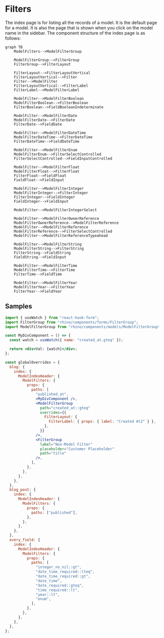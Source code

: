 # Filters

The index page is for listing all the records of a model. It is the default page for a model. It is also the page that is shown when you click on the model name in the sidebar. The component structure of the index page is as follows:

```mermaid
graph TB
    ModelFilters-->ModelFilterGroup

    ModelFilterGroup-->FilterGroup
    FilterGroup-->FilterLayout

    FilterLayout-->FilterLayoutVertical
    FilterLayoutVertical-->Filter
    Filter-->ModelFilter
    FilterLayoutVertical-->FilterLabel
    FilterLabel-->ModelFilterLabel

    ModelFilter-->ModelFilterBoolean
    ModelFilterBoolean-->FilterBoolean
    FilterBoolean-->FieldBooleanIndeterminate

    ModelFilter-->ModelFilterDate
    ModelFilterDate-->FilterDate
    FilterDate-->FieldDate

    ModelFilter-->ModelFilterDateTime
    ModelFilterDateTime-->FilterDateTime
    FilterDateTime-->FieldDateTime

    ModelFilter-->ModelFilterEnum
    ModelFilterEnum-->FilterSelectControlled
    FilterSelectControlled-->FieldInputControlled

    ModelFilter-->ModelFilterFloat
    ModelFilterFloat-->FilterFloat
    FilterFloat-->FieldFloat
    FieldFloat-->FieldInput

    ModelFilter-->ModelFilterInteger
    ModelFilterInteger-->FilterInteger
    FilterInteger-->FieldInteger
    FieldInteger-->FieldInput

    ModelFilter-->ModelFilterIntegerSelect

    ModelFilter-->ModelFilterOwnerReference
    ModelFilterOwnerReference-->ModelFilterReference
    ModelFilter-->ModelFilterReference
    ModelFilterReference-->FilterSelectControlled
    ModelFilter-->ModelFilterReferenceTypeahead

    ModelFilter-->ModelFilterString
    ModelFilterString-->FilterString
    FilterString-->FieldString
    FieldString-->FieldInput

    ModelFilter-->ModelFilterTime
    ModelFilterTime-->FilterTime
    FilterTime-->FieldTime

    ModelFilter-->ModelFilterYear
    ModelFilterYear-->FilterYear
    FilterYear-->FieldYear
```

## Samples

```jsx
import { useWatch } from "react-hook-form";
import FilterGroup from "rhino/components/forms/FilterGroup";
import ModelFilterGroup from "rhino/components/models/ModelFilterGroup";

const MyDivComponent = () => {
  const watch = useWatch({ name: "created_at.gteq" });

  return <div>Val: {watch}</div>;
};

const globalOverrides = {
  blog: {
    index: {
      ModelIndexHeader: {
        ModelFilters: {
          props: {
            paths: [
              "published_at",
              <MyDivComponent />,
              <ModelFilterGroup
                path="created_at::gteq"
                overrides={{
                  FilterLayout: {
                    FilterLabel: { props: { label: "Created At2" } },
                  },
                }}
              />,
              <FilterGroup
                label="Non-Model Filter"
                placeholder="Customer Placeholder"
                path="title"
              />,
            ],
          },
        },
      },
    },
  },
  blog_post: {
    index: {
      ModelIndexHeader: {
        ModelFilters: {
          props: {
            paths: ["published"],
          },
        },
      },
    },
  },
  every_field: {
    index: {
      ModelIndexHeader: {
        ModelFilters: {
          props: {
            paths: [
              "integer_no_nil::gt",
              "date_time_required::lteq",
              "date_time_required::gt",
              "date_time",
              "date_required::gteq",
              "time_required::lt",
              "year::lt",
              "enum",
            ],
          },
        },
      },
    },
  },
};
```
